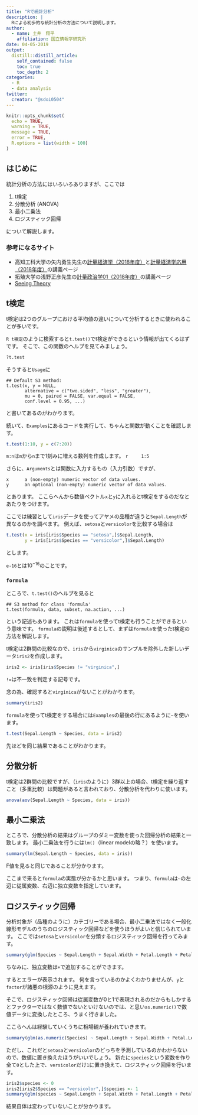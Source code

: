 ```yaml
---
title: "Rで統計分析"
description: |
  Rによる初歩的な統計分析の方法について説明します。
author:
  - name: 土井　翔平
    affiliation: 国立情報学研究所
date: 04-05-2019
output:
  distill::distill_article:
    self_contained: false
    toc: true
    toc_depth: 2
categories:
  - R
  - data analysis
twitter:
  creator: "@sdoi0504"
---
```


```r
knitr::opts_chunk$set(
  echo = TRUE,
  warning = TRUE,
  message = TRUE,
  error = TRUE,
  R.options = list(width = 100)
)
```

## はじめに {#Intro}

統計分析の方法にはいろいろありますが、ここでは

1. t検定
1. 分散分析 (ANOVA)
1. 最小二乗法
1. ロジスティック回帰

について解説します。

### 参考になるサイト

- 高知工科大学の矢内勇生先生の[計量経済学（2018年度）](http://yukiyanai.github.io/jp/classes/econometrics1/contents/)と[計量経済学応用（2018年度）](http://yukiyanai.github.io/jp/classes/econometrics2/contents/)の講義ページ
- 拓殖大学の浅野正彦先生の[計量政治学01（2018年度）](https://www.asanoucla.com/%E8%AC%9B%E7%BE%A9%E4%B8%80%E8%A6%A7/keiryo2017/)の講義ページ
- [Seeing Theory](https://seeing-theory.brown.edu/)

## t検定 {#t-test}

t検定は2つのグループにおける平均値の違いについて分析するときに使われることが多いです。

`R t検定`のように検索すると`t.test()`でt検定ができるという情報が出てくるはずです。
そこで、この関数のヘルプを見てみましょう。

```r
?t.test
```

そうすると`Usage`に

```{}
## Default S3 method:
t.test(x, y = NULL,
       alternative = c("two.sided", "less", "greater"),
       mu = 0, paired = FALSE, var.equal = FALSE,
       conf.level = 0.95, ...)
```


と書いてあるのがわかります。

続いて、`Examples`にあるコードを実行して、ちゃんと関数が動くことを確認します。

```r
t.test(1:10, y = c(7:20))
```

<aside>
  `m:n`は`m`から`n`まで1刻みに増える数列を作成します。
  ```r
    1:5
  ```
</aside>

さらに、`Arguments`とは関数に入力するもの（入力引数）ですが、

```{}
x	   a (non-empty) numeric vector of data values.
y	   an optional (non-empty) numeric vector of data values.
```

とあります。
ここらへんから数値ベクトル`x`と`y`に入れるとt検定をするのだなとあたりをつけます。

ここでは練習として`iris`データを使ってアヤメの品種が違うと`Sepal.Length`が異なるのかを調べます。
例えば、`setosa`と`versicolor`を比較する場合は

```r
t.test(x = iris[iris$Species == "setosa",]$Sepal.Length, 
       y = iris[iris$Species == "versicolor",]$Sepal.Length)
```

とします。

<aside>
  `e-16`とは$10^{-16}$のことです。
</aside>

### `formula`

ところで、`t.test()`のヘルプを見ると

```{}
## S3 method for class 'formula'
t.test(formula, data, subset, na.action, ...)
```

という記述もあります。
これは`formula`を使ってt検定も行うことができるという意味です。
`formula`の説明は後述するとして、まずは`formula`を使ったt検定の方法を解説します。

t検定は2群間の比較なので、`iris`から`virginica`のサンプルを除外した新しいデータ`iris2`を作成します。

```r
iris2 <- iris[iris$Species != "virginica",]
```

<aside>
  `!=`は不一致を判定する記号です。
</aside>

念の為、確認すると`virginica`がないことがわかります。

```r
summary(iris2)
```

`formula`を使ってt検定をする場合には`Examples`の最後の行にあるように`~`を使います。

```r
t.test(Sepal.Length ~ Species, data = iris2)
```

先ほどを同じ結果であることがわかります。

## 分散分析 {#ANOVA}

t検定は2群間の比較ですが、（`iris`のように）3群以上の場合、t検定を繰り返すこと（多重比較）は問題があると言われており、分散分析を代わりに使います。

```r
anova(aov(Sepal.Length ~ Species, data = iris))
```

## 最小二乗法 {#OLS}

ところで、分散分析の結果はグループのダミー変数を使った回帰分析の結果と一致します。
最小二乗法を行うには`lm()`（linear modelの略？）を使います。

```r
summary(lm(Sepal.Length ~ Species, data = iris))
```

F値を見ると同じであることが分かります。

ここまで来ると`formula`の実態が分かるかと思います。
つまり、`formula`は`~`の左辺に従属変数、右辺に独立変数を指定しています。

## ロジスティック回帰 {#Logit}

分析対象が（品種のように）カテゴリーである場合、最小二乗法ではなく一般化線形モデルのうちのロジスティック回帰などを使うほうがよいと信じられています。
ここでは`setosa`と`versicolor`を分類するロジスティック回帰を行ってみます。

```r
summary(glm(Species ~ Sepal.Length + Sepal.Width + Petal.Length + Petal.Width, data = iris2))
```

<aside>
  ちなみに、独立変数は`+`で追加することができます。
</aside>

するとエラーが表示されます。
何を言っているのかよくわかりませんが、`y`と`factor`が諸悪の根源のように見えます。

そこで、ロジスティック回帰は従属変数が0と1で表現されるのだからもしかするとファクターではなく数値でないといけないのでは、と思い`as.numeric()`で数値データに変換したところ、うまく行きました。

<aside>
  ここらへんは経験していくうちに相場観が養われていきます。
</aside>

```r
summary(glm(as.numeric(Species) ~ Sepal.Length + Sepal.Width + Petal.Length + Petal.Width, data = iris2))
```

ただし、これだと`setosa`と`versicolor`のどっちを予測しているのかわからないので、数値に置き換えたほうがいいでしょう。
新たに`species`という変数を作り全て`0`とした上で、`versicolor`だけ`1`に置き換えて、ロジスティック回帰を行います。

```r
iris2$species <- 0
iris2[iris2$Species == "versicolor",]$species <- 1
summary(glm(species ~ Sepal.Length + Sepal.Width + Petal.Length + Petal.Width, data = iris2))
```

結果自体は変わっていないことが分かります。

